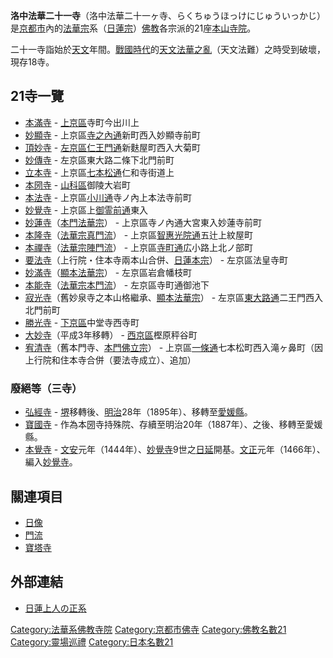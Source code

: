 '''洛中法華二十一寺'''（洛中法華二十一ヶ寺、らくちゅうほっけにじゅういっかじ）是[[京都市|京都市]]內的[[法華宗|法華宗]]系（[[日蓮宗|日蓮宗]]）[[佛教|佛教]]各宗派的21座[[本山|本山]][[寺院|寺院]]。 

二十一寺詣始於[[天文_(後奈良天皇)|天文]]年間。[[戰國時代_(日本)|戰國時代]]的[[法華一揆|天文法華之亂]]（天文法難）之時受到破壞，現存18寺。

== 21寺一覽 ==
* [[本滿寺|本滿寺]] - [[上京區|上京區]]寺町今出川上 
* [[妙顯寺|妙顯寺]] - 上京區[[寺之內通|寺之內通]]新町西入妙顯寺前町 
* [[頂妙寺|頂妙寺]] - [[左京區|左京區]][[仁王門通|仁王門通]]新麩屋町西入大菊町 
* [[妙傳寺|妙傳寺]] - 左京區東大路二條下北門前町 
* [[立本寺|立本寺]] - 上京區[[七本松通|七本松通]]仁和寺街道上 
* [[本圀寺|本圀寺]] - [[山科區|山科區]]御陵大岩町 
* [[本法寺_(京都市)|本法寺]] - 上京區[[小川通|小川通]]寺ノ內上本法寺前町 
* [[妙覺寺_(京都市)|妙覺寺]] - 上京區上[[御霊前通|御霊前通]]東入 
* [[妙蓮寺_(京都市)|妙蓮寺]]（[[本門法華宗|本門法華宗]]） - 上京區寺ノ內通大宮東入妙蓮寺前町 
* [[本隆寺|本隆寺]]（[[法華宗真門流|法華宗真門流]]） - 上京區[[智惠光院通|智惠光院通]]五辻上紋屋町 
* [[本禪寺|本禪寺]]（[[法華宗陣門流|法華宗陣門流]]） - 上京區[[寺町通|寺町通]]広小路上北ノ部町 
* [[要法寺|要法寺]]（上行院・住本寺兩本山合併、[[日蓮本宗|日蓮本宗]]） - 左京區法皇寺町 
* [[妙滿寺|妙滿寺]]（[[顯本法華宗|顯本法華宗]]） - 左京區岩倉幡枝町 
* [[本能寺|本能寺]]（[[法華宗本門流|法華宗本門流]]） - 左京區寺町通御池下 
* [[寂光寺|寂光寺]]（舊妙泉寺之本山格繼承、[[顯本法華宗|顯本法華宗]]） - 左京區[[東大路通|東大路通]]二王門西入北門前町 
* [[勝光寺_(京都市)|勝光寺]] - [[下京區|下京區]]中堂寺西寺町 
* [[大妙寺_(京都市)|大妙寺]]（平成3年移轉） - [[西京區|西京區]]樫原秤谷町 
* [[宥清寺|宥清寺]]（舊本門寺、[[本門佛立宗|本門佛立宗]]） - 上京區[[一條通|一條通]]七本松町西入滝ヶ鼻町（因上行院和住本寺合併（要法寺成立）、追加）

=== 廢絕等（三寺） === 
* [[弘經寺_(愛媛縣)|弘經寺]] - [[堺|堺]]移轉後、[[明治|明治]]28年（1895年）、移轉至[[愛媛縣|愛媛縣]]。 
* [[寶國寺|寶國寺]] -  作為本圀寺持殊院、存續至明治20年（1887年）、之後、移轉至愛媛縣。
* [[本覺寺_(京都市)|本覺寺]] - [[文安_(後花園天皇)|文安]]元年（1444年）、[[妙覺寺|妙覺寺]]9世之[[日延|日延]]開基。[[文正|文正]]元年（1466年）、編入[[妙覺寺|妙覺寺]]。

== 關連項目 ==
* [[日像|日像]]
* [[門流|門流]]
* [[寶塔寺|寶塔寺]]

== 外部連結 ==
* [http://www.d1.dion.ne.jp/~s_minaga/nitiren.htm 日蓮上人の正系] {{Wayback|url=http://www.d1.dion.ne.jp/~s_minaga/nitiren.htm |date=20010812222235 }}

[[Category:法華系佛教寺院|Category:法華系佛教寺院]]
[[Category:京都市佛寺|Category:京都市佛寺]]
[[Category:佛教名數21|Category:佛教名數21]]
[[Category:靈場巡禮|Category:靈場巡禮]]
[[Category:日本名數21|Category:日本名數21]]